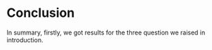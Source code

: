 # Conclusion

In summary, firstly, we got results for the three question we raised in introduction. 
